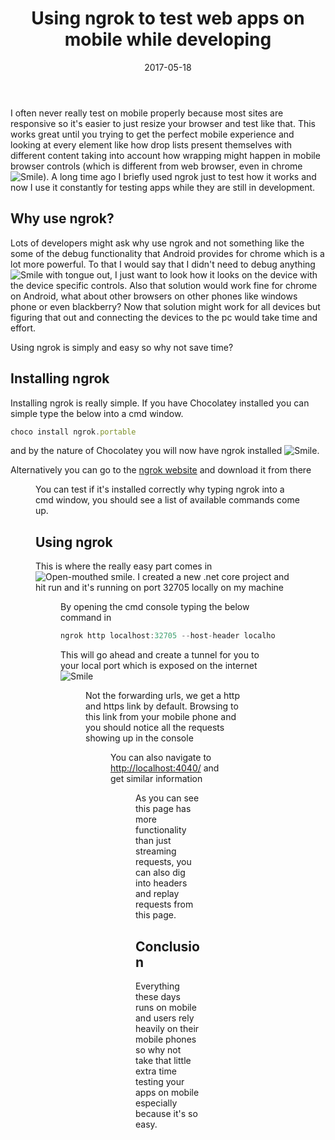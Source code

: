 ﻿---
title: 'Using ngrok to test web apps on mobile while developing'
date: 2017-05-18
tags: ['Mobile', 'Visual Studio', 'Just Coding']
draft: false
summary: 'I often never really test on mobile properly because most sites are responsive so it''s easier to just resize your browser and test like that. This works great until you trying to get the perfect mobile experience and looking at every element like how drop lists present themselves with different content taking into account how wrapping might happen in mobile browser controls (which is different from web browser, even in chrome ). A long time ago I briefly used ngrok just to test how it works and now I use it constantly for testing apps while they are still in development.'
---


I often never really test on mobile properly because most sites are responsive so it's easier to just resize your browser and test like that. This works great until you trying to get the perfect mobile experience and looking at every element like how drop lists present themselves with different content taking into account how wrapping might happen in mobile browser controls (which is different from web browser, even in chrome ![Smile](https://gordonbeeming.com/images/emoticons/smile.svg)). A long time ago I briefly used ngrok just to test how it works and now I use it constantly for testing apps while they are still in development.
 
## Why use ngrok?
 
Lots of developers might ask why use ngrok and not something like the  some of the debug functionality that Android provides for chrome which is a lot more powerful. To that I would say that I didn't need to debug anything ![Smile with tongue out](https://gordonbeeming.com/images/emoticons/smile-with-tongue-out.svg), I just want to look how it looks on the device with the device specific controls. Also that solution would work fine for chrome on Android, what about other browsers on other phones like windows phone or even blackberry? Now that solution might work for all devices but figuring that out and connecting the devices to the pc would take time and effort. 
 
Using ngrok is simply and easy so why not save time?
 
## Installing ngrok
 
Installing ngrok is really simple. If you have Chocolatey installed you can simple type the below into a cmd window.


```javascript
choco install ngrok.portable
```


and by the nature of Chocolatey you will now have ngrok installed ![Smile](https://gordonbeeming.com/images/emoticons/smile.svg).
 
Alternatively you can go to the [ngrok website](https://go.beeming.net/2rto6oS) and download it from there
 
<Figure key="/images/47c154f9bd174589a06972d336d639af.png" src="/images/47c154f9bd174589a06972d336d639af.png" alt="ngrok website download page" width="0" height="0" caption="Downloading ngrok from the official website." />
 
You can test if it's installed correctly why typing ngrok into a cmd window, you should see a list of available commands come up.
 
## 
 
## Using ngrok
 
This is where the really easy part comes in ![Open-mouthed smile](https://gordonbeeming.com/images/emoticons/open-mouthed-smile.svg). I created a new .net core project and hit run and it's running on port 32705 locally on my machine
 
<Figure key="/images/83e1c8d1a3f844a687d4a9da3de0ae76.png" src="/images/83e1c8d1a3f844a687d4a9da3de0ae76.png" alt=".NET Core application running locally on port 32705" width="0" height="0" caption=".NET Core application running locally." />
 
By opening the cmd console typing the below command in


```javascript
ngrok http localhost:32705 --host-header localhost
```


This will go ahead and create a tunnel for you to your local port which is exposed on the internet ![Smile](https://gordonbeeming.com/images/emoticons/smile.svg)
 
<Figure key="/images/2dd915df323a40a39eeba4d01b663569.png" src="/images/2dd915df323a40a39eeba4d01b663569.png" alt="ngrok console showing active tunnel with forwarding URLs" width="0" height="0" caption="ngrok console displaying the active tunnel and forwarding URLs." />
 
Not the forwarding urls, we get a http and https link by default. Browsing to this link from your mobile phone and you should notice all the requests showing up in the console
 
<Figure key="/images/5d430610765c4d1f8d74f8843ef206bb.png" src="/images/5d430610765c4d1f8d74f8843ef206bb.png" alt="ngrok console showing incoming requests from a mobile device" width="0" height="0" caption="ngrok console logging requests from a connected mobile device." />
 
You can also navigate to [http://localhost:4040/](http://localhost:4040/ "http://localhost:4040/") and get similar information
 
<Figure key="/images/90d29c63ac79455fb0427a18eca0a1bd.png" src="/images/90d29c63ac79455fb0427a18eca0a1bd.png" alt="ngrok web interface showing request details" width="0" height="0" caption="ngrok web interface providing detailed request information." />
 
As you can see this page has more functionality than just streaming requests, you can also dig into headers and replay requests from this page.
 
## Conclusion
 
Everything these days runs on mobile and users rely heavily on their mobile phones so why not take that little extra time testing your apps on mobile especially because it's so easy.

